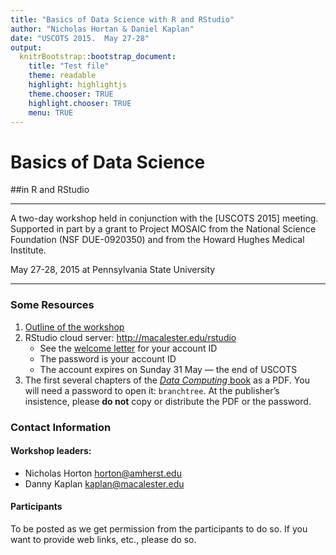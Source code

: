 ```yaml
---
title: "Basics of Data Science with R and RStudio"
author: "Nicholas Hortan & Daniel Kaplan"
date: "USCOTS 2015.  May 27-28"
output:
  knitrBootstrap::bootstrap_document:
    title: "Test file"
    theme: readable
    highlight: highlightjs
    theme.chooser: TRUE
    highlight.chooser: TRUE
    menu: TRUE
---
```


# Basics of Data Science 
##in R and RStudio

-------------

A two-day workshop held in conjunction with the [USCOTS 2015] meeting. Supported in part by a grant to Project MOSAIC from the National Science Foundation (NSF DUE-0920350) and from the Howard Hughes Medical Institute.

May 27-28, 2015 at Pennsylvania State University

-------------

### Some Resources

1. [Outline of the workshop](Schedule/schedule.html)
2. RStudio cloud server: <http://macalester.edu/rstudio>
    * See the [welcome letter](welcome.html) for your account ID
    * The password is your account ID
    * The account expires on Sunday 31 May --- the end of USCOTS
3. The first several chapters of the [*Data Computing* book](https://www.dropbox.com/s/ox1ebhgjwbqo6q5/DataComputingChapters.pdf?dl=0) as a PDF. You will need a password to open it: `branchtree`.  At the publisher's insistence, please **do not** copy or distribute the PDF or the password.

### Contact Information

#### Workshop leaders:
    
* Nicholas Horton <horton@amherst.edu>
* Danny Kaplan <kaplan@macalester.edu>
    
#### Participants

To be posted as we get permission from the participants to do so.  If you want to provide web links, etc., please do so.

